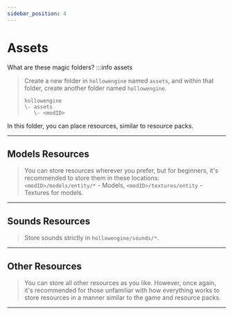 ```yaml
---
sidebar_position: 4
---
```


# Assets
What are these magic folders?
:::info assets
> Create a new folder in `hollowengine` named `assets`, and within that folder, create another folder named `hollowengine`.
> ```sheme
> hollowengine
> \- assets
>    \- <modID>
> ```

In this folder, you can place resources, similar to resource packs.

---

## Models Resources

> You can store resources wherever you prefer, but for beginners, it's recommended to store them in these locations:
> `<modID>/models/entity/*` - Models,
> `<modID>/textures/entity` - Textures for models.

---

## Sounds Resources

> Store sounds strictly in `hollowengine/sounds/*`.

---

## Other Resources

> You can store all other resources as you like. However, once again, it's recommended for those unfamiliar with how everything works to store resources in a manner similar to the game and resource packs.

---
